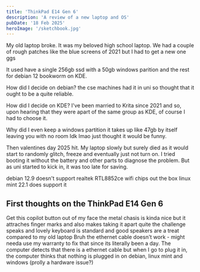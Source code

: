 ```yaml
---
title: 'ThinkPad E14 Gen 6'
description: 'A review of a new laptop and OS'
pubDate: '18 Feb 2025'
heroImage: '/sketchbook.jpg'
---
```


My old laptop broke. It was my beloved high school laptop. We had a couple of rough patches like the blue screens of 2021
but I had to get a new one ggs

It used have a single 256gb ssd with a 50gb windows parition and the rest for debian 12 bookworm on KDE. 

How did I decide on debian?
the cse machines had it in uni so thought that it ought to be a quite reliable.

How did I decide on KDE?
I've been married to Krita since 2021 and so, upon hearing that they were apart of the same group as KDE, of course I had to choose it.

Why did I even keep a windows partition it takes up like 47gb by itself leaving you with no room
Idk lmao just thought it would be funny.

Then valentines day 2025 hit. My laptop slowly but surely died as it would start to randomly glitch, freeze and eventually just not turn on. I tried booting it without the battery and other parts to diagnose the problem. But as uni started to kick in, it was too late for saving. 

debian 12.9 doesn't support realtek RTL8852ce wifi chips out the box
linux mint 22.1 does support it

## First thoughts on the ThinkPad E14 Gen 6
Get this copilot button out of my face
the metal chasis is kinda nice but it attraches finger marks and also makes taking it apart quite the challenge
speaks and lovely
keyboard is standard and good
speakers are a treat compared to my old laptop
Bruh the ethernet cable doesn't work - might needa use my warranty to fix that since its literally been a day. The computer detects that there is a ethernet cable but when I go to plug it in, the computer thinks that nothing is plugged in on debian, linux mint and windows (prolly a hardware issue?)
